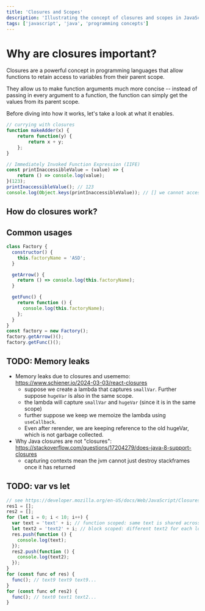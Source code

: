 ```yaml
---
title: 'Closures and Scopes'
description: 'Illustrating the concept of closures and scopes in JavaScript and other languages'
tags: ['javascript', 'java', 'programming concepts']
---
```


# Why are closures important?

Closures are a powerful concept in programming languages that allow functions to retain access to variables from their parent scope.

They allow us to make function arguments much more concise -- instead of passing in every argument to a function, the function can simply get the values from its parent scope.

Before diving into how it works, let's take a look at what it enables.

```javascript
// currying with closures
function makeAdder(x) {
    return function(y) {
        return x + y;
    };
}

// Immediately Invoked Function Expression (IIFE)
const printInaccessibleValue = (value) => {
    return () => console.log(value);
}(123);
printInaccessibleValue(); // 123
console.log(Object.keys(printInaccessibleValue)); // [] we cannot access value
```

## How do closures work?

## Common usages

```javascript
class Factory {
  constructor() {
    this.factoryName = 'ASD';
  }

  getArrow() {
    return () => console.log(this.factoryName);
  }

  getFunc() {
    return function () {
      console.log(this.factoryName);
    };
  }
}
const factory = new Factory();
factory.getArrow()();
factory.getFunc()();
```

## TODO: Memory leaks

- Memory leaks due to closures and usememo: https://www.schiener.io/2024-03-03/react-closures
  - suppose we create a lambda that captures `smallVar`. Further suppose `hugeVar` is also in the same scope.
  - the lambda will capture `smallVar` and `hugeVar` (since it is in the same scope)
  - further suppose we keep we memoize the lambda using `useCallback`.
  - Even after rerender, we are keeping reference to the old hugeVar, which is not garbage collected.
- Why Java closures are not "closures": https://stackoverflow.com/questions/17204279/does-java-8-support-closures
  - capturing contexts mean the jvm cannot just destroy stackframes once it has returned

## TODO: var vs let

```javascript
// see https://developer.mozilla.org/en-US/docs/Web/JavaScript/Closures#creating_closures_in_loops_a_common_mistake
res1 = [];
res2 = [];
for (let i = 0; i < 10; i++) {
  var text = 'text' + i; // function scoped: same text is shared across all loops. each loop redeclares text (and thats ok)
  let text2 = 'text2' + i; // block scoped: different text2 for each loop
  res.push(function () {
    console.log(text);
  });
  res2.push(function () {
    console.log(text2);
  });
}
for (const func of res) {
  func(); // text9 text9 text9...
}
for (const func of res2) {
  func(); // text0 text1 text2...
}
```
